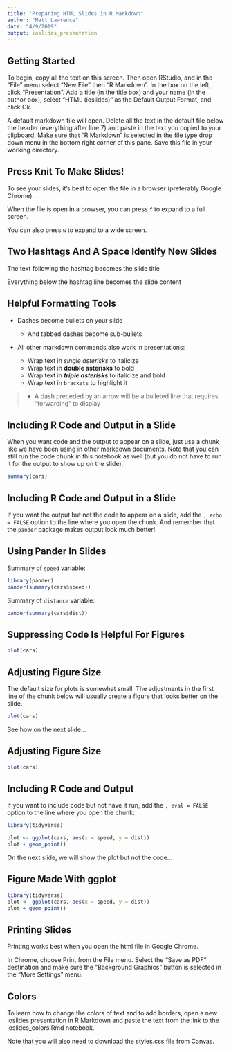 ```yaml
---
title: "Preparing HTML Slides in R Markdown"
author: "Matt Lawrence"
date: "4/9/2019"
output: ioslides_presentation
---
```


## Getting Started

To begin, copy all the text on this screen. Then open RStudio, and in the "File" menu select "New File" then "R Markdown". In the box on the left, click "Presentation". Add a title (in the title box) and your name (in the author box), select "HTML (ioslides)" as the Default Output Format, and click Ok. 

A default markdown file will open. Delete all the text in the default file below the header (everything after line 7) and paste in the text you copied to your clipboard. Make sure that "R Markdown" is selected in the file type drop down menu in the bottom right corner of this pane. Save this file in your working directory.

## Press Knit To Make Slides!

To see your slides, it's best to open the file in a browser (preferably Google Chrome).

When the file is open in a browser, you can press `f` to expand to a full screen.

You can also press `w` to expand to a wide screen.

## Two Hashtags And A Space Identify New Slides

The text following the hashtag becomes the slide title

Everything below the hashtag line becomes the slide content

## Helpful Formatting Tools

- Dashes become bullets on your slide

     - And tabbed dashes become sub-bullets

- All other markdown commands also work in presentations:

     - Wrap text in *single asterisks* to italicize
     - Wrap text in **double asterisks** to bold
     - Wrap text in ***triple asterisks*** to italicize and bold
     - Wrap text in `brackets` to highlight it

>- A dash preceded by an arrow will be a bulleted line that requires "forwarding" to display

## Including R Code and Output in a Slide

When you want code and the output to appear on a slide, just use a chunk like we have been using in other markdown documents. Note that you can still run the code chunk in this notebook as well (but you do not have to run it for the output to show up on the slide).

```r
summary(cars)
```

## Including R Code and Output in a Slide

If you want the output but not the code to appear on a slide, add the `, echo = FALSE` option to the line where you open the chunk. And remember that the `pander` package makes output look much better!

## Using Pander In Slides

Summary of `speed` variable:

```r
library(pander)
pander(summary(cars$speed))
```

Summary of `distance` variable:

```r
pander(summary(cars$dist))
```

## Suppressing Code Is Helpful For Figures

```r
plot(cars)
```

## Adjusting Figure Size

The default size for plots is somewhat small. The adjustments in the first line of the chunk below will usually create a figure that looks better on the slide.

```r

plot(cars)
```

See how on the next slide...

## Adjusting Figure Size

```r
plot(cars)
```


## Including R Code and Output {.build}

If you want to include code but not have it run, add the `, eval = FALSE` option to the line where you open the chunk:

```r
library(tidyverse)

plot <- ggplot(cars, aes(x = speed, y = dist))
plot + geom_point()
```

On the next slide, we will show the plot but not the code...

## Figure Made With ggplot

```r

library(tidyverse)
plot <- ggplot(cars, aes(x = speed, y = dist))
plot + geom_point()
```


## Printing Slides

Printing works best when you open the html file in Google Chrome. 

In Chrome, choose Print from the File menu. Select the "Save as PDF" destination and make sure the "Background Graphics" button is selected in the "More Settings" menu.


## Colors

To learn how to change the colors of text and to add borders, open a new ioslides presentation in R Markdown and paste the text from the link to the ioslides_colors.Rmd notebook. 

Note that you will also need to download the styles.css file from Canvas.